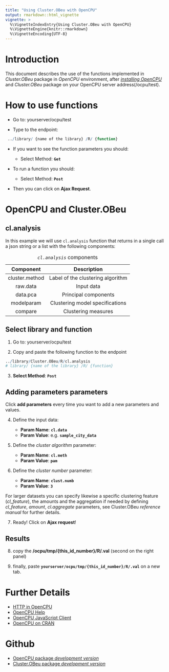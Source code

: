 ---
title: "Using Cluster.OBeu with OpenCPU"
output: rmarkdown::html_vignette
vignette: >
  %\VignetteIndexEntry{Using Cluster.OBeu with OpenCPU}
  %\VignetteEngine{knitr::rmarkdown}
  %\VignetteEncoding{UTF-8}
---

# Introduction

This document describes the use of the functions implemented in *Cluster.OBeu* package in *OpenCPU* environment, after *[installing OpenCPU](https://www.opencpu.org/download.html)* and *Cluster.OBeu* package on your OpenCPU server address(/ocpu/test).

# How to use functions

- Go to: yourserver/ocpu/test

- Type to the endpoint:

```{r, eval=FALSE, include=TRUE}
 ../library/ {name of the library} /R/ {function}
```

- If you want to see the function parameters you should: 

    - Select Method: **`Get`**
    
- To run a function you should:

    - Select Method: **`Post`**

- Then you can click on **Ajax Request**.

# OpenCPU and Cluster.OBeu

## cl.analysis

In this example we will use `cl.analysis` function that returns in a single call a json string or a list with the following components:

| Component      | Description                        |
| :------------: | :--------------------------------: |
| cluster.method | Label of the clustering algorithm  |
| raw.data       | Input data                         |
| data.pca       | Principal components               |
| modelparam     | Clustering model specifications    |
| compare        | Clustering measures                |


Table: *`cl.analysis`* components

## Select library and function

1. Go to: yourserver/ocpu/test

2. Copy and paste the following function to the endpoint 
```{r, eval=FALSE, include=TRUE}
../library/Cluster.OBeu/R/cl.analysis
# library/ {name of the library} /R/ {function}
```

3. **Select Method**: **`Post`**

## Adding parameters parameters

Click **add parameters** every time you want to add a new parameters and values.

4. Define the input data:

    - **Param Name**: **`cl.data`**
    - **Param Value**: e.g. **`sample_city_data`** 

5. Define the *cluster algorithm* parameter:

    - **Param Name**: **`cl.meth`**
    - **Param Value**: **`pam`**
    
6. Define the *cluster number* parameter:

    - **Param Name**: **`clust.numb`**
    - **Param Value**: **`3`**

For larger datasets you can specify likewise a specific clustering feature (*cl_feature*), the amounts and the aggregation if needed by defining *cl_feature*, *amount*, *cl.aggregate* parameters, see Cluster.OBeu *reference manual* for further details.

7. Ready! Click on **Ajax request**!

## Results

8. copy the **/ocpu/tmp/{this_id_number}/R/.val** (second on the right panel)

9. finally, paste **`yourserver/ocpu/tmp/{this_id_number}/R/.val`** on a new tab.


# Further Details

+ [HTTP in OpenCPU](https://www.opencpu.org/api.html)
+ [OpenCPU Help](https://www.opencpu.org/help.html)
+ [OpenCPU JavaScript Client](https://www.opencpu.org/jslib.html)
+ [OpenCPU on CRAN](https://cran.r-project.org/package=opencpu)

# Github
+ [OpenCPU package *development version*](https://github.com/opencpu/opencpu)
+ [Cluster.OBeu package *development version*](https://github.com/okgreece/Cluster.OBeu)
